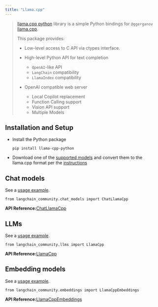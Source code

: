 ```yaml
---
title: "Llama.cpp"
---
```


> [llama.cpp python](https://github.com/abetlen/llama-cpp-python) library is a simple Python bindings for `@ggerganov` [llama.cpp](https://github.com/ggerganov/llama.cpp).
>
> This package provides:
>
> * Low-level access to C API via ctypes interface.
>
> * High-level Python API for text completion
>
>   * `OpenAI`-like API
>   * `LangChain` compatibility
>   * `LlamaIndex` compatibility
>
> * OpenAI compatible web server
>
>   * Local Copilot replacement
>   * Function Calling support
>   * Vision API support
>   * Multiple Models

## Installation and Setup

* Install the Python package

  ```
  pip install llama-cpp-python
  ```

* Download one of the [supported models](https://github.com/ggerganov/llama.cpp#description) and convert them to the llama.cpp format per the [instructions](https://github.com/ggerganov/llama.cpp)

## Chat models

See a [usage example](/oss/integrations/chat/llamacpp).

```
from langchain_community.chat_models import ChatLlamaCpp
```

**API Reference:**[ChatLlamaCpp](https://python.langchain.com/api_reference/community/chat_models/langchain_community.chat_models.llamacpp.ChatLlamaCpp.html)

## LLMs

See a [usage example](/oss/integrations/llms/llamacpp).

```
from langchain_community.llms import LlamaCpp
```

**API Reference:**[LlamaCpp](https://python.langchain.com/api_reference/community/llms/langchain_community.llms.llamacpp.LlamaCpp.html)

## Embedding models

See a [usage example](/oss/integrations/text_embedding/llamacpp).

```
from langchain_community.embeddings import LlamaCppEmbeddings
```

**API Reference:**[LlamaCppEmbeddings](https://python.langchain.com/api_reference/community/embeddings/langchain_community.embeddings.llamacpp.LlamaCppEmbeddings.html)
